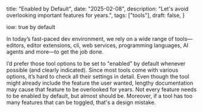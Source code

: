   title: "Enabled by Default",
  date: "2025-02-08",
  description: "Let's avoid overlooking important features for years.",
  tags: ["tools"],
  draft: false,
}


iow: true by default

In today’s fast-paced dev environment, we rely on a wide range of tools—editors, editor extensions, cli, web services, programming languages, AI agents and more—to get the job done.

I’d prefer those tool options to be set to "enabled" by default whenever possible (and clearly indicated). Since most tools come with various options, it’s hard to check all their settings in detail. Even though the tool might already include the feature the user wanted, lengthy documentation may cause that feature to be overlooked for years. Not every feature needs to be enabled by default, but almost should be. Moreover, if a tool has too many features that can be toggled, that's a design mistake.
